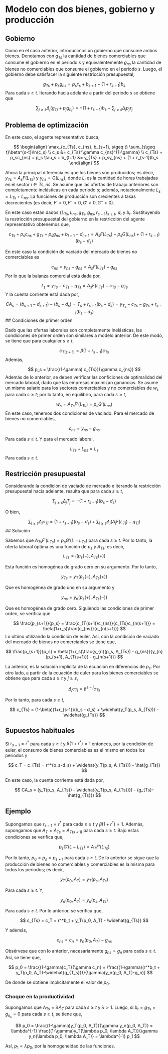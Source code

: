 # Modelo con dos bienes, gobierno y producción

## Gobierno

Como en el caso anterior, introducimos un gobierno que consume ambos bienes. Denotamos con $g_{Ts}$ la cantidad de bienes comerciables que consume el gobierno en el periodo $s$ y equivalentemente $g_{ns}$ la cantidad de bienes no comerciables que consume el gobierno en el periodo $s$. Luego, el gobierno debe satisfacer la siguiente restricción presupuestal,

$$
g_{Ts} + p_s g_{ns} = p_s \tau_s + b_{s+1} - (1 + r_{s-1})b_s
$$
Para cada $s \geq t$. Iterando hacia adelante a partir del periodo $s$ se obtiene que 

$$
\sum_{j\geq s} \Delta_j (g_{Tj}+p_jg_{nj}) = -(1+r_{s-1})b_s + \sum_{j \geq s} \Delta_j p_j \tau_j
$$


## Problema de optimización 

En este caso, el agente representativo busca,

$$
\begin{align}
\max_{c_{Ts}, c_{ns}, b_{s+1}, s\geq t}  \sum_{s\geq t}\beta^{s-t}\ln(c_s) \\
 c_s &= c_{Ts}^\gamma c_{ns}^{1-\gamma} \\
c_{Ts} + p_sc_{ns} + p_s \tau_s + b_{t+1} &= y_{Ts} + p_sy_{ns} + (1 + r_{s-1})b_s
\end{align}
$$

Ahora la principal diferencia es que los bienes son producidos; es decir, $y_{Ts} = A_sF(L_{Ts})$ y $y_{ns} = G(L_{ns})$, donde $L_i$ es la cantidad de horas trabajadas en el sector $i \in {Ts, ns}$. Se asume que las ofertas de trabajo anteriores son completamente inelásticas en cada periodo $s$; además, notacionalmente $L_s = L_{Ts} + L_{ns}$. La funciones de producción son crecientes a tasas decrecientes (es decir, $F' > 0, F''<0, G' > 0, G''<0$). 

En este caso están dados $\{L_{Ts}, L_{ns}, g_{Ts}, g_{ns}, r_{s-1}\}_{s\geq t}$, $d_t$ y $b_t$. Sustituyendo la restricción presupuestal del gobierno en la restricción del agente representativo obtenemos que,

$$
c_{Ts} + p_s c_{ns} + g_{Ts} + p_s g_{ns}+b_{t+1}-d_{t+1} = A_sF(L_{Ts}) + p_sG(L_{ns})+(1+r_{s-1})(b_s-d_s)
$$

En este caso la condición de vaciado del mercado de bienes no comerciables es

$$
c_{ns} = y_{ns} - g_{ns} = A_sF(L_{Ts}) - g_{ns}
$$
Por lo que la balanza comercial está dada por,

$$
T_s = y_{Ts} - c_{Ts}-g_{Ts} = A_sF(L_{Ts}) - c_{Ts} - g_{Ts}
$$
Y la cuenta corriente está dada por,

$$
CA_s = (b_{s+1}-d_{s+1})-(b_s-d_s) = T_s + r_{s-1}(b_s-d_s)  = y_{T_s} - c_{Ts}-g_{Ts} + r_{s-1}(b_s-d_s)
$$
## Condiciones de primer orden

Dado que las ofertas laborales son completamente inelásticas, las condiciones de primer orden son similares a modelo anterior. De este modo, se tiene que para cualquier $s \geq t$,

$$
c_{T(s+1)} = \beta(1+r_{s-1})c_{Ts}
$$
Además,

$$
p_s = \frac{(1-\gamma) c_{Ts}}{\gamma c_{ns}}
$$
Además de lo anterior, se deben verificar las conficiones de optimalidad del mercado laboral, dado que las empresas maximizan ganancias. Se asume un mismo salario para los sectores comerciables y no comerciables de $w_s$ para cada $s \geq t$; por lo tanto, en equilibrio, para cada $s \geq t$,

$$
w_s = A_{Ts}F'(L_{Ts}) = p_s G'(L_{ns})
$$
En este caso, tenemos dos condiciones de vaciado. Para el mercado de bienes no comerciables,

$$
c_{ns} = y_{ns} - g_{ns}
$$

Para cada $s \geq t$. Y para el mercado laboral,

$$
L_{Ts} + L_{ns} = L_s
$$
Para cada $s \geq t$.

## Restricción presupuestal

Considerando la condición de vaciado de mercado e iterando la restricción presupuestal hacia adelante, resulta que para cada $s\geq t$,

$$
\sum_{j\geq s}\Delta_jT_j = -(1+r_{s-1})(b_s-d_s)
$$

O bien, 

$$
\sum_{j\geq s}\Delta_j c_{Tj} = (1+r_{s-1})(b_s-d_s) + \sum_{j \geq s}\Delta_j (A_jF(L_{Tj}) - g_{Tj})
$$
## Solución

Sabemos que $A_{Ts}F'(L_{Ts}) = p_sG'(L-L_{Ts})$ para cada $s \geq t$. Por lo tanto, la oferta laboral óptima es una función de $p_s$ y $A_{Ts}$; es decir, 
$$
L_{Ts} = l(p_s(-), A_{Ts}(+))
$$

Esta función es homogénea de grado cero en su argumento. Por lo tanto,

$$
y_{Ts} = y_T(p_s(-), A_{Ts}(+))
$$ 

Que es homogénea de grado uno en su argumento y 

$$
y_{ns} = y_n(p_s(+), A_{Ts}(-))
$$ 

Que es homogénea de grado cero. Siguiendo las condiciones de primer orden, se verifica que

$$
\frac{p_{s+1}}{p_s} = \frac{c_{T(s+1)}c_{ns}}{c_{Ts}c_{n(s+1)}} = \beta(1+r_s)\frac{c_{ns}}{c_{n(s+1)}}
$$
Lo último utilizando la condición de euler. Así, con la condición de vaciado del mercado de bienes no comerciables se tiene que,

$$
\frac{p_{s+1}}{p_s} = \beta(1+r_s)\frac{y_{n}(p_s, A_{Ts}) - g_{ns}}{y_{n}(p_{s+1}, A_{T(s+1)}) - g_{n(s+1)}} 
$$

La anterior, es la solución implícita de la ecuación en diferencias de $p_s$. Por otro lado, a partir de la ecuación de euler para los bienes comerciables se obtiene que para cada $s \geq t$ y $j \geq s$,

$$
\Delta_j c_{Tj} = \beta^{s-j}c_{Ts}
$$

Por lo tanto, para cada $s \geq t$, 

$$
c_{Ts} = (1-\beta)(1+r_{s-1})(b_s - d_s) + \widehat{y_T(p_s, A_{Ts})} - \widehat{g_{Ts}}
$$

## Supuestos habituales

Si $r_{s-1} = r^*$ para cada $s \geq t$ y $\beta(1 + r^*) = 1$ entonces, por la condición de euler, el consumo de bienes comerciables es el mismo en todos los periodos y 

$$
c_T = c_{Ts} = r^*(b_s-d_s) + \widehat{y_T(p_s, A_{Ts})} - \hat{g_{Ts}}
$$

En este caso, la cuenta corriente está dada por,

$$
CA_s = (y_T(p_s, A_{Ts}) - \widehat{y_T(p_s, A_{Ts})}) - (g_{Ts}-\hat{g_{Ts}})
$$

## Ejemplo

Supongamos que $r_{s-1} = r^*$ para cada $s \geq t$ y $\beta(1 + r^*) = 1$. Además, supongamos que $A_T = A_{Ts} = A_{T(s+1)}$ para cada $s \geq t$. Bajo estas condiciones se verifica que,

$$
p_sG'(L-L_{Ts}) = A_TF'(L_{Ts})
$$

Por lo tanto, $p_0 = p_s = p_{s+1}$ para cada $s \geq t$. De lo anterior se sigue que la producción de bienes no comerciables y comerciables es la misma para todos los periodos; es decir, 

$$
y_{T}(p_0, A_T) = y_T(p_s, A_{Ts}) 
$$

Para cada $s \geq t$. Y,

$$
y_{n}(p_0, A_T) = y_n(p_s, A_{Ts})
$$

Para cada $s \geq t$. Por lo anterior, se verifica que,

$$
c_{Ts} = c_T = r^*b_t + y_T(p_0, A_T) - \widehat{g_{Ts}}
$$

Y además,

$$
c_{ns} = c_n = y_n(p_0, A_T) - g_{ns}
$$

Obsérvese que con lo anterior, necesariamente $g_{ns} = g_n$ para cada $s \geq t$. Así, se tiene que,

$$
p_0 = \frac{(1-\gamma)c_T}{\gamma c_n} = \frac{(1-\gamma)(r^*b_t + y_T(p_0, A_T)-\widehat{g_{T_s}})}{\gamma(y_n(p_0, A_T)-g_n)} 
$$

De donde se obtiene implícitamente el valor de $p_0$. 

### Choque en la productividad

Supongamos que $A_{Ts} = \lambda A_T$ para cada $s \geq t$ y $\lambda >1$. Luego, si $b_t = g_{Ts} = g_{n_s} = 0$ para cada $s \geq t$, se tiene que,

$$
p_0 = \frac{(1-\gamma)y_T(p_0, A_T)}{\gamma y_n(p_0, A_T)} = \lambda^{-1} \frac{(1-\gamma)y_T(\lambda p_0, \lambda A_T)}{\gamma y_n(\lambda p_0, \lambda A_T)} = \lambda^{-1} p_1
$$

Así, $p_1 = \lambda p_0$, por la homogeneidad de las funciones.